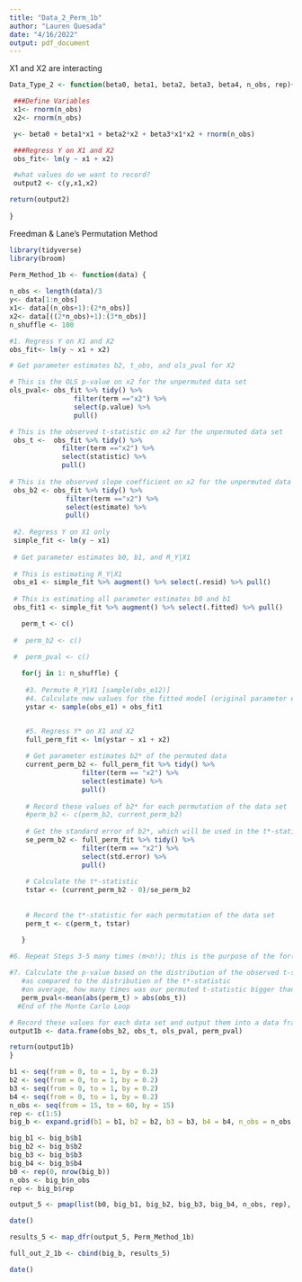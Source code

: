 ```yaml
---
title: "Data_2_Perm_1b"
author: "Lauren Quesada"
date: "4/16/2022"
output: pdf_document
---
```


 X1 and X2 are interacting
```r

Data_Type_2 <- function(beta0, beta1, beta2, beta3, beta4, n_obs, rep){

 ###Define Variables 
 x1<- rnorm(n_obs) 
 x2<- rnorm(n_obs)

 y<- beta0 + beta1*x1 + beta2*x2 + beta3*x1*x2 + rnorm(n_obs)

 ###Regress Y on X1 and X2
 obs_fit<- lm(y ~ x1 + x2)

 #what values do we want to record?
 output2 <- c(y,x1,x2)

return(output2)
  
}
```

Freedman & Lane's Permutation Method
```r
library(tidyverse)
library(broom)

Perm_Method_1b <- function(data) {
  
n_obs <- length(data)/3 
y<- data[1:n_obs]
x1<- data[(n_obs+1):(2*n_obs)]
x2<- data[((2*n_obs)+1):(3*n_obs)]
n_shuffle <- 100

#1. Regress Y on X1 and X2
obs_fit<- lm(y ~ x1 + x2)

# Get parameter estimates b2, t_obs, and ols_pval for X2

# This is the OLS p-value on x2 for the unpermuted data set
ols_pval<- obs_fit %>% tidy() %>% 
                filter(term =="x2") %>% 
                select(p.value) %>% 
                pull()

# This is the observed t-statistic on x2 for the unpermuted data set
 obs_t <-  obs_fit %>% tidy() %>% 
             filter(term =="x2") %>% 
             select(statistic) %>% 
             pull()
 
# This is the observed slope coefficient on x2 for the unpermuted data set
 obs_b2 <- obs_fit %>% tidy() %>% 
              filter(term =="x2") %>% 
              select(estimate) %>% 
              pull()
 
 #2. Regress Y on X1 only
 simple_fit <- lm(y ~ x1)
 
 # Get parameter estimates b0, b1, and R_Y|X1
 
 # This is estimating R_Y|X1
 obs_e1 <- simple_fit %>% augment() %>% select(.resid) %>% pull()
 
 # This is estimating all parameter estimates b0 and b1
 obs_fit1 <- simple_fit %>% augment() %>% select(.fitted) %>% pull()

   perm_t <- c()
   
 #  perm_b2 <- c()
   
 #  perm_pval <- c()

   for(j in 1: n_shuffle) {
  
    #3. Permute R_Y|X1 [sample(obs_e12)]
    #4. Calculate new values for the fitted model (original parameter estimates + permuted residuals)
    ystar <- sample(obs_e1) + obs_fit1


    #5. Regress Y* on X1 and X2
    full_perm_fit <- lm(ystar ~ x1 + x2)
    
    # Get parameter estimates b2* of the permuted data
    current_perm_b2 <- full_perm_fit %>% tidy() %>% 
                  filter(term == "x2") %>% 
                  select(estimate) %>% 
                  pull()
    
    # Record these values of b2* for each permutation of the data set
    #perm_b2 <- c(perm_b2, current_perm_b2)
  
    # Get the standard error of b2*, which will be used in the t*-statistic calculation
    se_perm_b2 <- full_perm_fit %>% tidy() %>%
                  filter(term == "x2") %>%
                  select(std.error) %>%
                  pull()
    
    # Calculate the t*-statistic
    tstar <- (current_perm_b2 - 0)/se_perm_b2
    
    
    # Record the t*-statistic for each permutation of the data set
    perm_t <- c(perm_t, tstar)

   }
   
#6. Repeat Steps 3-5 many times (m<n!); this is the purpose of the for(j in 1: n_shuffle)

#7. Calculate the p-value based on the distribution of the observed t-statistic
   #as compared to the distribution of the t*-statistic
   #on average, how many times was our permuted t-statistic bigger than the observed?
   perm_pval<-mean(abs(perm_t) > abs(obs_t))   
  #End of the Monte Carlo Loop

# Record these values for each data set and output them into a data frame
output1b <- data.frame(obs_b2, obs_t, ols_pval, perm_pval)

return(output1b)
}
```

```r
b1 <- seq(from = 0, to = 1, by = 0.2)
b2 <- seq(from = 0, to = 1, by = 0.2)
b3 <- seq(from = 0, to = 1, by = 0.2)
b4 <- seq(from = 0, to = 1, by = 0.2)
n_obs <- seq(from = 15, to = 60, by = 15)
rep <- c(1:5)
big_b <- expand.grid(b1 = b1, b2 = b2, b3 = b3, b4 = b4, n_obs = n_obs, rep = rep)

big_b1 <- big_b$b1
big_b2 <- big_b$b2
big_b3 <- big_b$b3
big_b4 <- big_b$b4
b0 <- rep(0, nrow(big_b))
n_obs <- big_b$n_obs
rep <- big_b$rep

output_5 <- pmap(list(b0, big_b1, big_b2, big_b3, big_b4, n_obs, rep), Data_Type_2)
```

```r
date()

results_5 <- map_dfr(output_5, Perm_Method_1b)

full_out_2_1b <- cbind(big_b, results_5)

date()
```